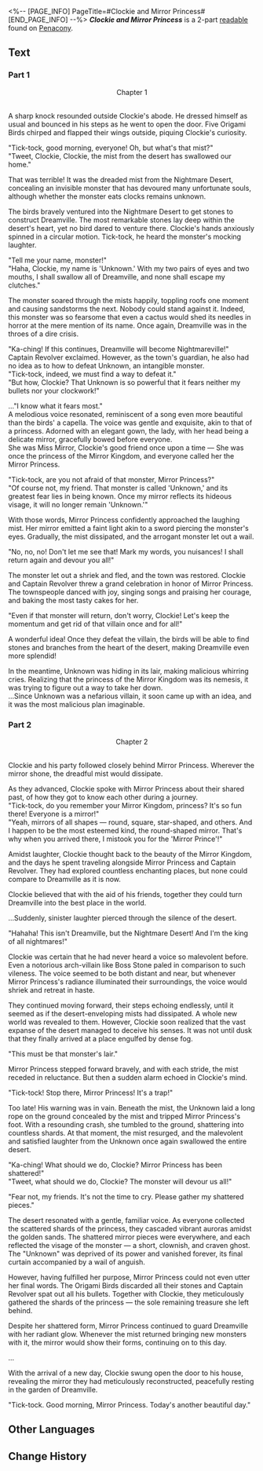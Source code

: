<%-- [PAGE_INFO]
PageTitle=#Clockie and Mirror Princess#
[END_PAGE_INFO] --%>
{{Readable Infobox
|id           = 323
|partIds      = 190595;190596
|title        = ''Clockie and Mirror Princess''
|image        = Item Penacony Readable 3.png
|world        = Penacony
|parts        = 2
|author       = <!--to be added-->
|description  = One of the most renowned movies of the Clockie series, narrating the tale of how Clockie and Origami Bird, aided by Mirror Princess, triumphing over a formidable monster.
|part1        = Part 1
|source1      = {{cx|Source missing}}
|part2        = Part 2
|source2      = {{cx|Source missing}}
|characters   = 
|factions     = 
}}
'''''Clockie and Mirror Princess''''' is a 2-part [[readable]] found on [[Penacony]].
<!--
==Location==
{{Map Embed|<map name>|<marker id>}}
-->
==Text==
===Part 1===
<div align="center">Chapter 1</div><br />A sharp knock resounded outside Clockie's abode. He dressed himself as usual and bounced in his steps as he went to open the door. Five Origami Birds chirped and flapped their wings outside, piquing Clockie's curiosity.

"Tick-tock, good morning, everyone! Oh, but what's that mist?"<br />
"Tweet, Clockie, Clockie, the mist from the desert has swallowed our home."

That was terrible! It was the dreaded mist from the Nightmare Desert, concealing an invisible monster that has devoured many unfortunate souls, although whether the monster eats clocks remains unknown.

The birds bravely ventured into the Nightmare Desert to get stones to construct Dreamville. The most remarkable stones lay deep within the desert's heart, yet no bird dared to venture there. Clockie's hands anxiously spinned in a circular motion. Tick-tock, he heard the monster's mocking laughter.

"Tell me your name, monster!"<br />
"Haha, Clockie, my name is 'Unknown.' With my two pairs of eyes and two mouths, I shall swallow all of Dreamville, and none shall escape my clutches."

The monster soared through the mists happily, toppling roofs one moment and causing sandstorms the next. Nobody could stand against it. Indeed, this monster was so fearsome that even a cactus would shed its needles in horror at the mere mention of its name. Once again, Dreamville was in the throes of a dire crisis.

"Ka-ching! If this continues, Dreamville will become Nightmareville!" Captain Revolver exclaimed. However, as the town's guardian, he also had no idea as to how to defeat Unknown, an intangible monster.<br />
"Tick-tock, indeed, we must find a way to defeat it."<br />
"But how, Clockie? That Unknown is so powerful that it fears neither my bullets nor your clockwork!"

..."I know what it fears most."<br />
A melodious voice resonated, reminiscent of a song even more beautiful than the birds' a capella. The voice was gentle and exquisite, akin to that of a princess. Adorned with an elegant gown, the lady, with her head being a delicate mirror, gracefully bowed before everyone.<br />
She was Miss Mirror, Clockie's good friend once upon a time &mdash; She was once the princess of the Mirror Kingdom, and everyone called her the Mirror Princess.

"Tick-tock, are you not afraid of that monster, Mirror Princess?"<br />
"Of course not, my friend. That monster is called 'Unknown,' and its greatest fear lies in being known. Once my mirror reflects its hideous visage, it will no longer remain 'Unknown.'"

With those words, Mirror Princess confidently approached the laughing mist. Her mirror emitted a faint light akin to a sword piercing the monster's eyes. Gradually, the mist dissipated, and the arrogant monster let out a wail.

"No, no, no! Don't let me see that! Mark my words, you nuisances! I shall return again and devour you all!"

The monster let out a shriek and fled, and the town was restored. Clockie and Captain Revolver threw a grand celebration in honor of Mirror Princess. The townspeople danced with joy, singing songs and praising her courage, and baking the most tasty cakes for her.

"Even if that monster will return, don't worry, Clockie! Let's keep the momentum and get rid of that villain once and for all!"

A wonderful idea! Once they defeat the villain, the birds will be able to find stones and branches from the heart of the desert, making Dreamville even more splendid!

In the meantime, Unknown was hiding in its lair, making malicious whirring cries. Realizing that the princess of the Mirror Kingdom was its nemesis, it was trying to figure out a way to take her down.<br />
...Since Unknown was a nefarious villain, it soon came up with an idea, and it was the most malicious plan imaginable.

===Part 2===
<div align="center">Chapter 2</div><br />Clockie and his party followed closely behind Mirror Princess. Wherever the mirror shone, the dreadful mist would dissipate.

As they advanced, Clockie spoke with Mirror Princess about their shared past, of how they got to know each other during a journey.<br />
"Tick-tock, do you remember your Mirror Kingdom, princess? It's so fun there! Everyone is a mirror!"<br />
"Yeah, mirrors of all shapes &mdash; round, square, star-shaped, and others. And I happen to be the most esteemed kind, the round-shaped mirror. That's why when you arrived there, I mistook you for the 'Mirror Prince'!"

Amidst laughter, Clockie thought back to the beauty of the Mirror Kingdom, and the days he spent traveling alongside Mirror Princess and Captain Revolver. They had explored countless enchanting places, but none could compare to Dreamville as it is now.

Clockie believed that with the aid of his friends, together they could turn Dreamville into the best place in the world.

...Suddenly, sinister laughter pierced through the silence of the desert.

"Hahaha! This isn't Dreamville, but the Nightmare Desert! And I'm the king of all nightmares!"

Clockie was certain that he had never heard a voice so malevolent before. Even a notorious arch-villain like Boss Stone paled in comparison to such vileness. The voice seemed to be both distant and near, but whenever Mirror Princess's radiance illuminated their surroundings, the voice would shriek and retreat in haste.

They continued moving forward, their steps echoing endlessly, until it seemed as if the desert-enveloping mists had dissipated. A whole new world was revealed to them. However, Clockie soon realized that the vast expanse of the desert managed to deceive his senses. It was not until dusk that they finally arrived at a place engulfed by dense fog.

"This must be that monster's lair."

Mirror Princess stepped forward bravely, and with each stride, the mist receded in reluctance. But then a sudden alarm echoed in Clockie's mind.

"Tick-tock! Stop there, Mirror Princess! It's a trap!"

Too late! His warning was in vain. Beneath the mist, the Unknown laid a long rope on the ground concealed by the mist and tripped Mirror Princess's foot. With a resounding crash, she tumbled to the ground, shattering into countless shards. At that moment, the mist resurged, and the malevolent and satisfied laughter from the Unknown once again swallowed the entire desert.

"Ka-ching! What should we do, Clockie? Mirror Princess has been shattered!"<br />
"Tweet, what should we do, Clockie? The monster will devour us all!"

"Fear not, my friends. It's not the time to cry. Please gather my shattered pieces."

The desert resonated with a gentle, familiar voice. As everyone collected the scattered shards of the princess, they cascaded vibrant auroras amidst the golden sands. The shattered mirror pieces were everywhere, and each reflected the visage of the monster &mdash; a short, clownish, and craven ghost. The "Unknown" was deprived of its power and vanished forever, its final curtain accompanied by a wail of anguish.

However, having fulfilled her purpose, Mirror Princess could not even utter her final words. The Origami Birds discarded all their stones and Captain Revolver spat out all his bullets. Together with Clockie, they meticulously gathered the shards of the princess &mdash; the sole remaining treasure she left behind.

Despite her shattered form, Mirror Princess continued to guard Dreamville with her radiant glow. Whenever the mist returned bringing new monsters with it, the mirror would show their forms, continuing on to this day.

...

With the arrival of a new day, Clockie swung open the door to his house, revealing the mirror they had meticulously reconstructed, peacefully resting in the garden of Dreamville.

"Tick-tock. Good morning, Mirror Princess. Today's another beautiful day."

<!--
==Trivia==
* 
-->
==Other Languages==
{{Other Languages
|en   = ''Clockie and Mirror Princess''
|zhs  = 《钟表小子与镜子公主》
|zht  = 《鐘錶小子與鏡子公主》
|ja   = 『クロックボーイとプリンセスミラー』
|ko   = ≪시계 소년과 거울 공주≫
|es   = Relojito y la Princesa Espejo
|fr   = ''Chronou et la Princesse Miroir''
|ru   = «Часик и принцесса Зеркало»
|th   = "เจ้าหนูนาฬิกาและเจ้าหญิงกระจก"
|vi   = Cậu Bé Đồng Hồ Và Công Chúa Gương
|de   = „Clockie und die Spiegelprinzessin“
|id   = "Clockie dan Putri Cermin"
|pt   = "Relogin e Princesa Espelho"
}}

==Change History==
{{Change History|2.1}}